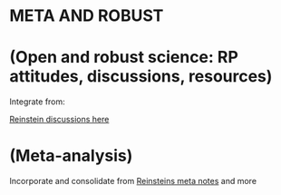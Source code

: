 # **META AND ROBUST** {-}

# (Open and robust science: RP attitudes, discussions, resources) {#opensci}

Integrate from:


[Reinstein discussions here](https://daaronr.github.io/metrics_discussion/robust-diag.html)



# (Meta-analysis) {#meta}

Incorporate and consolidate from [Reinsteins meta notes](https://daaronr.github.io/metrics_discussion/metaanalysis.html) and more





